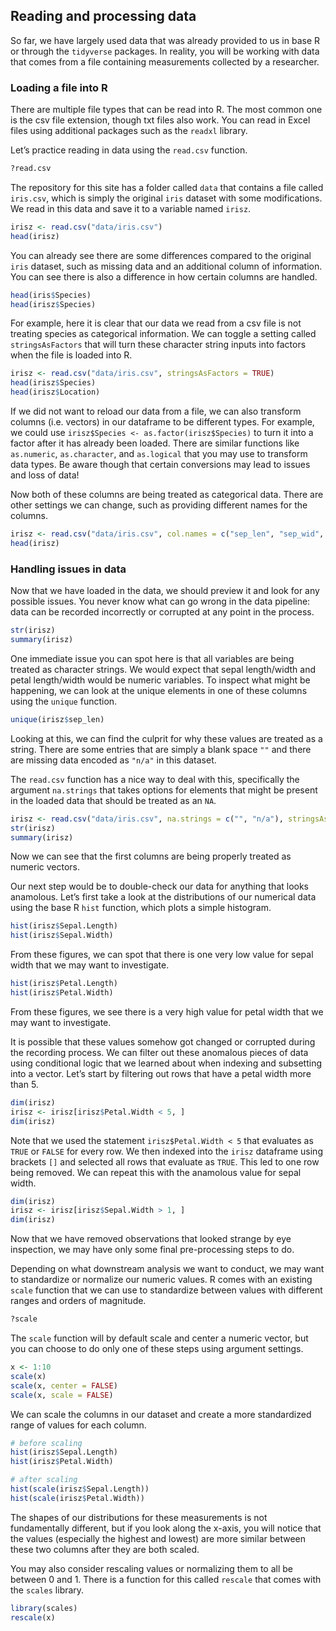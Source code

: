 ## Reading and processing data

So far, we have largely used data that was already provided to us in base R or through the `tidyverse` packages. In reality, you will be working with data that comes from a file containing measurements collected by a researcher.

### Loading a file into R

There are multiple file types that can be read into R. The most common one is the csv file extension, though txt files also work. You can read in Excel files using additional packages such as the `readxl` library.

Let's practice reading in data using the `read.csv` function.

```r
?read.csv
```

The repository for this site has a folder called `data` that contains a file called `iris.csv`, which is simply the original `iris` dataset with some modifications. We read in this data and save it to a variable named `irisz`.

```r
irisz <- read.csv("data/iris.csv")
head(irisz)
```

You can already see there are some differences compared to the original `iris` dataset, such as missing data and an additional column of information. You can see there is also a difference in how certain columns are handled.

```r
head(iris$Species)
head(irisz$Species)
```

For example, here it is clear that our data we read from a csv file is not treating species as categorical information. We can toggle a setting called `stringsAsFactors` that will turn these character string inputs into factors when the file is loaded into R.

```r
irisz <- read.csv("data/iris.csv", stringsAsFactors = TRUE)
head(irisz$Species)
head(irisz$Location)
```

If we did not want to reload our data from a file, we can also transform columns (i.e. vectors) in our dataframe to be different types. For example, we could use `irisz$Species <- as.factor(irisz$Species)` to turn it into a factor after it has already been loaded. There are similar functions like `as.numeric`, `as.character`, and `as.logical` that you may use to transform data types. Be aware though that certain conversions may lead to issues and loss of data!

Now both of these columns are being treated as categorical data. There are other settings we can change, such as providing different names for the columns.

```r
irisz <- read.csv("data/iris.csv", col.names = c("sep_len", "sep_wid", "pet_len", "pet_wid", "species", "loc"))
head(irisz)
```

### Handling issues in data

Now that we have loaded in the data, we should preview it and look for any possible issues. You never know what can go wrong in the data pipeline: data can be recorded incorrectly or corrupted at any point in the process.

```r
str(irisz)
summary(irisz)
```

One immediate issue you can spot here is that all variables are being treated as character strings. We would expect that sepal length/width and petal length/width would be numeric variables. To inspect what might be happening, we can look at the unique elements in one of these columns using the `unique` function.

```r
unique(irisz$sep_len)
```

Looking at this, we can find the culprit for why these values are treated as a string. There are some entries that are simply a blank space `""` and there are missing data encoded as `"n/a"` in this dataset.

The `read.csv` function has a nice way to deal with this, specifically the argument `na.strings` that takes options for elements that might be present in the loaded data that should be treated as an `NA`.

```r
irisz <- read.csv("data/iris.csv", na.strings = c("", "n/a"), stringsAsFactors = TRUE)
str(irisz)
summary(irisz)
```

Now we can see that the first columns are being properly treated as numeric vectors.

Our next step would be to double-check our data for anything that looks anamolous. Let's first take a look at the distributions of our numerical data using the base R `hist` function, which plots a simple histogram. 

```r
hist(irisz$Sepal.Length)
hist(irisz$Sepal.Width)
```

From these figures, we can spot that there is one very low value for sepal width that we may want to investigate.

```r
hist(irisz$Petal.Length)
hist(irisz$Petal.Width)
```

From these figures, we see there is a very high value for petal width that we may want to investigate.

It is possible that these values somehow got changed or corrupted during the recording process. We can filter out these anomalous pieces of data using conditional logic that we learned about when indexing and subsetting into a vector. Let's start by filtering out rows that have a petal width more than 5.

```r
dim(irisz)
irisz <- irisz[irisz$Petal.Width < 5, ]
dim(irisz)
```

Note that we used the statement `irisz$Petal.Width < 5` that evaluates as `TRUE` or `FALSE` for every row. We then indexed into the `irisz` dataframe using brackets `[]` and selected all rows that evaluate as `TRUE`. This led to one row being removed. We can repeat this with the anamolous value for sepal width.

```r
dim(irisz)
irisz <- irisz[irisz$Sepal.Width > 1, ]
dim(irisz)
```

Now that we have removed observations that looked strange by eye inspection, we may have only some final pre-processing steps to do.

Depending on what downstream analysis we want to conduct, we may want to standardize or normalize our numeric values. R comes with an existing `scale` function that we can use to standardize between values with different ranges and orders of magnitude.

```r
?scale
```

The `scale` function will by default scale and center a numeric vector, but you can choose to do only one of these steps using argument settings. 

```r
x <- 1:10
scale(x)
scale(x, center = FALSE)
scale(x, scale = FALSE)
```

We can scale the columns in our dataset and create a more standardized range of values for each column.

```r
# before scaling
hist(irisz$Sepal.Length)
hist(irisz$Petal.Width)

# after scaling
hist(scale(irisz$Sepal.Length))
hist(scale(irisz$Petal.Width))
```

The shapes of our distributions for these measurements is not fundamentally different, but if you look along the x-axis, you will notice that the values (especially the highest and lowest) are more similar between these two columns after they are both scaled.

You may also consider rescaling values or normalizing them to all be between 0 and 1. There is a function for this called `rescale` that comes with the `scales` library.

```r
library(scales)
rescale(x)        
```
